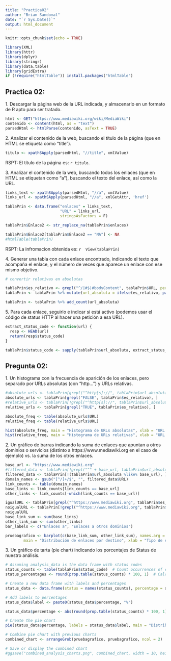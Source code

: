 ```yaml
---
title: "Practica02"
author: "Brian Sandoval"
date: "`r Sys.Date()`"
output: html_document
---
```


```r
knitr::opts_chunk$set(echo = TRUE)
```

```r
library(XML)
library(httr)
library(dplyr)
library(stringr)
library(data.table)
library(gridExtra)
if (!require("htmlTable")) install.packages("htmlTable")
```


## Practica 02:

1\. Descargar la página web de la URL indicada, y almacenarlo en un formato de R apto para ser tratado.

```r
html <- GET("https://www.mediawiki.org/wiki/MediaWiki")
contenido <- content(html, as = "text")
parsedHtml <- htmlParse(contenido, asText = TRUE)
```

2\. Analizar el contenido de la web, buscando el título de la página (que en HTML se etiqueta como “title”).


```r
titulo <- xpathSApply(parsedHtml, "//title", xmlValue)
```

RSPT: El título de la página es: `r titulo`.

3\. Analizar el contenido de la web, buscando todos los enlaces (que en HTML se etiquetan como “a”), buscando el texto del enlace, así como la URL.

```r
links_text <- xpathSApply(parsedHtml, "//a", xmlValue)
links_url <- xpathSApply(parsedHtml, "//a", xmlGetAttr, 'href')

tablaPrin <- data.frame("enlaces" = links_text, 
                        "URL" = links_url,
                        stringsAsFactors = F)

tablaPrin$Enlace2 <- str_replace_na(tablaPrin$enlaces)

tablaPrin$Enlace2[tablaPrin$Enlace2 == "NA"] <- NA 
#htmlTable(tablaPrin)
```

RSPT: La infromacion obtenida es: `r 
View(tablaPrin)`

4\. Generar una tabla con cada enlace encontrado, indicando el texto que acompaña el enlace, y el número de veces que aparece un enlace con ese mismo objetivo.

```r
# convertir relativas en absolutas

tablaPrin$es_relativo <- grepl("^/|#$|#bodyContent", tablaPrin$URL, perl = T)
tablaPrin <- tablaPrin %>% mutate(url_absoluta = ifelse(es_relativo, paste("https://www.mediawiki.org", URL, sep = ""), URL))

tablaPrin <- tablaPrin %>% add_count(url_absoluta)
```

5\. Para cada enlace, seguirlo e indicar si está activo (podemos usar el código de status HTTP al hacer una petición a esa URL).

```r

extract_status_code <- function(url) {
  resp <- HEAD(url)
  return(resp$status_code)
}

tablaPrin$status_code <- sapply(tablaPrin$url_absoluta, extract_status_code)
```

## Pregunta 02:

1\. Un histograma con la frecuencia de aparición de los enlaces, pero separado por URLs absolutas (con “http...”) y URLs relativas.

```r
#absolute_urls <- tablaPrin[grepl("^http[s]://", tablaPrin$url_absoluta), ]
absolute_urls <- tablaPrin[grepl("FALSE", tablaPrin$es_relativo), ]
#relative_urls <- tablaPrin[!grepl("^http[s]://", tablaPrin$url_absoluta), ]
relative_urls <- tablaPrin[grepl("TRUE", tablaPrin$es_relativo), ]

absolute_freq <- table(absolute_urls$URL)
relative_freq <- table(relative_urls$URL)

hist(absolute_freq, main = "Histograma de URLs absolutas", xlab = "URL absoluta", ylab = "Frecuencia")
hist(relative_freq, main = "Histograma de URLs relativas", xlab = "URL relativa", ylab = "Frecuencia")
```

2\. Un gráfico de barras indicando la suma de enlaces que apuntan a otros dominios o servicios (distinto a https://www.mediawiki.org en el caso de ejemplo) vs. la suma de los otros enlaces.

```r
base_url <- "https://www.mediawiki.org"
#filtered_data <- tablaPrin[!grepl("^" + base_url, tablaPrin$url_absoluta), ]
filtered_data <- tablaPrin[!(tablaPrin$url_absoluta %like% base_url), ]
domain_names <- gsub("[^/]+/$", "", filtered_data$URL)
link_counts <- table(domain_names)
base_links <- link_counts[link_counts == base_url]
other_links <- link_counts[-which(link_counts == base_url)]

igualURL <- tablaPrin[grepl("^https://www.mediawiki.org", tablaPrin$es_relativo), ]
noigualURL <- tablaPrin[!grepl("^https://www.mediawiki.org", tablaPrin$es_relativo), ]
noigualURL
base_link_sum <- sum(base_links)
other_link_sum <- sum(other_links)
bar_labels <- c("Enlaces a", "Enlaces a otros dominios")

pruebagrafico <- barplot(c(base_link_sum, other_link_sum), names.arg = bar_labels,
        main = "Distribución de enlaces por destino", xlab = "Tipo de enlace", ylab = "Número de enlaces")
```

3\. Un gráfico de tarta (pie chart) indicando los porcentajes de Status de nuestro análisis.

```r
# Assuming analysis_data is the data frame with status codes
status_counts <- table(tablaPrin$status_code)  # Count occurrences of each status
status_percentages <- round(prop.table(status_counts) * 100, 1)  # Calculate percentages

# Create a new data frame with labels and percentages
status_data <- data.frame(status = names(status_counts), percentage = status_percentages)

# Add labels to percentages
status_data$label <- paste0(status_data$percentage, "%")

status_data$percentage <- abs(round(prop.table(status_counts) * 100, 1))

# Create the pie chart
pie(status_data$percentage, labels = status_data$label, main = "Distribución de Status de Análisis", clockwise = FALSE, col = c("#0080FF", "#FFC000"))  # Customize colors as needed

# Combine pie chart with previous charts
combined_chart <- arrangeGrob(pruebagrafico, pruebagrafico, ncol = 2)

# Save or display the combined chart
#ggsave("combined_analysis_charts.png", combined_chart, width = 10, height = 6)  # Adjust width and height as needed


```
